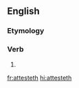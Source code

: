 ==English==

===Etymology===
{{suffix|attest|eth|lang=en}}

===Verb===
{{head|en|verb form}}

# {{en-archaic third-person singular of|attest}}

[[fr:attesteth]]
[[hi:attesteth]]